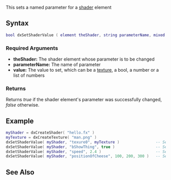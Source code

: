 {{Client function}}

This sets a named parameter for a [[/shader.md|shader]] element

==Syntax== 
<syntaxhighlight lang="lua">
bool dxSetShaderValue ( element theShader, string parameterName, mixed value )
</syntaxhighlight> 
{{OOP||[[/shader.md|shader]]:setValue}}

===Required Arguments=== 
*'''theShader:''' The shader element whose parameter is to be changed
*'''parameterName:''' The name of parameter
*'''value:''' The value to set, which can be a [[/texture.md|texture]], a bool, a number or a list of numbers

===Returns===
Returns ''true'' if the shader element's parameter was successfully changed, ''false'' otherwise.

==Example== 
<syntaxhighlight lang="lua">
myShader = dxCreateShader( "hello.fx" )
myTexture = dxCreateTexture( "man.png" )
dxSetShaderValue( myShader, "texure0", myTexture )                -- Set a texture
dxSetShaderValue( myShader, "bShowThing", true )                  -- Set a bool                  
dxSetShaderValue( myShader, "speed", 2.4 )                        -- Set a number
dxSetShaderValue( myShader, "positionOfCheese", 100, 200, 300 )   -- Set a list of numbers
</syntaxhighlight>

==See Also==
{{Drawing_functions}}
